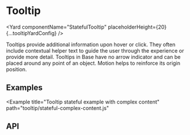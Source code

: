 <!--
Copyright (c) 2018-2020 Uber Technologies, Inc.

This source code is licensed under the MIT license found in the
LICENSE file in the root directory of this source tree.
-->






# Tooltip

<Yard
  componentName="StatefulTooltip"
  placeholderHeight={20}
  {...tooltipYardConfig}
/>

Tooltips provide additional information upon hover or click. They often include
contextual helper text to guide the user through the experience or provide more detail.
Tooltips in Base have no arrow indicator and can be placed around any point of an object.
Motion helps to reinforce its origin position.

## Examples

<Example title="Tooltip stateful example" path="tooltip/stateful.js">
  <Stateful />
</Example>

<Example
  title="Tooltip stateful example with complex content"
  path="tooltip/stateful-complex-content.js"
>
  <StatefulComplexContent />
</Example>

## API

<Exports
  component={TooltipExports}
  title="Tooltip exports"
  path="baseui/tooltip"
  cheatsheet={false}
/>
